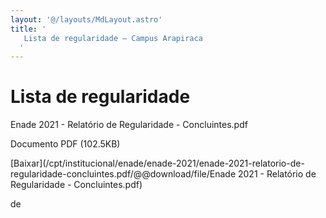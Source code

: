 ```yaml
---
layout: '@/layouts/MdLayout.astro'
title: '
   Lista de regularidade — Campus Arapiraca
  '
---
```




Lista de regularidade
=====================











 Enade 2021 - Relatório de Regularidade - Concluintes.pdf
   

 Documento PDF
 (102.5KB)
 

[Baixar](/cpt/institucional/enade/enade-2021/enade-2021-relatorio-de-regularidade-concluintes.pdf/@@download/file/Enade 2021 - Relatório de Regularidade - Concluintes.pdf) 



























 de
 

















